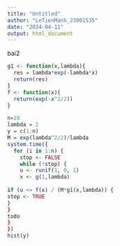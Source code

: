 ---
title: "Untitled"
author: "LeTienManh_23001535"
date: "2024-04-11"
output: html_document
---
bai2
```{r}
g1 <- function(x,lambda){
  res = lambda*exp(-lambda*x)
  return(res)
}
f <- function(x){
  return(exp(-x^2/2))
}

n=10
lambda = 2
y = c(1:n)
M = exp(lambda^2/2)/lambda
system.time({
  for (i in 1:n) {
    stop <- FALSE
    while (!stop) {
    u <- runif(1, 0, 1)
    x <- g(1,lambda)
    
if (u <= f(x) / (M*g1(x,lambda)) {
stop <- TRUE
}
}
todo
}
})
hist(y)

```